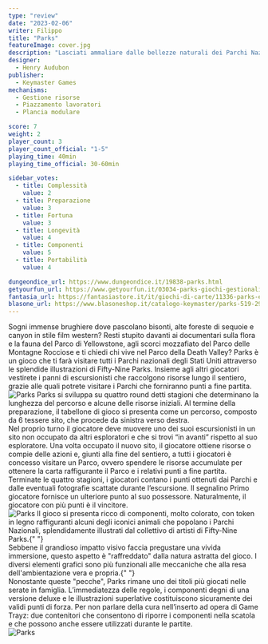 ```yaml
---
type: "review"
date: "2023-02-06"
writer: Filippo
title: "Parks"
featureImage: cover.jpg
description: "Lasciati ammaliare dalle bellezze naturali dei Parchi Nazionali degli Stati Uniti"
designer:
  - Henry Audubon
publisher:
  - Keymaster Games
mechanisms:
  - Gestione risorse
  - Piazzamento lavoratori
  - Plancia modulare

score: 7
weight: 2
player_count: 3
player_count_official: "1-5"
playing_time: 40min
playing_time_official: 30-60min

sidebar_votes:
  - title: Complessità
    value: 2
  - title: Preparazione
    value: 3
  - title: Fortuna
    value: 3
  - title: Longevità
    value: 4
  - title: Componenti
    value: 5
  - title: Portabilità
    value: 4

dungeondice_url: https://www.dungeondice.it/19838-parks.html
getyourfun_url: https://www.getyourfun.it/03034-parks-giochi-gestionali.html
fantasia_url: https://fantasiastore.it/it/giochi-di-carte/11336-parks-eng.html
blasone_url: https://www.blasoneshop.it/catalogo-keymaster/parks-519-2945
---
```


<Setting>
  Sogni immense brughiere dove pascolano bisonti, alte foreste di sequoie e
  canyon in stile film western? Resti stupito davanti ai documentari sulla flora
  e la fauna del Parco di Yellowstone, agli scorci mozzafiato del Parco delle
  Montagne Rocciose e ti chiedi chi vive nel Parco della Death Valley? Parks è
  un gioco che ti farà visitare tutti i Parchi nazionali degli Stati Uniti
  attraverso le splendide illustrazioni di Fifty-Nine Parks. Insieme agli altri
  giocatori vestirete i panni di escursionisti che raccolgono risorse lungo il
  sentiero, grazie alle quali potrete visitare i Parchi che forniranno punti a
  fine partita.
  <br />
</Setting>

<img src="./game1.jpg" alt="Parks" />

<Rules>
  Parks si sviluppa su quattro round detti stagioni che determinano la lunghezza
  del percorso e alcune delle risorse iniziali. Al termine della preparazione,
  il tabellone di gioco si presenta come un percorso, composto da 6 tessere
  sito, che procede da sinistra verso destra. <br />
  Nel proprio turno il giocatore deve muovere uno dei suoi escursionisti in un sito
  non occupato da altri esploratori e che si trovi “in avanti” rispetto al suo esploratore.
  Una volta occupato il nuovo sito, il giocatore ottiene risorse o compie delle azioni
  e, giunti alla fine del sentiero, a tutti i giocatori è concesso visitare un Parco,
  ovvero spendere le risorse accumulate per ottenere la carta raffigurante il Parco
  e i relativi punti a fine partita. <br />
  Terminate le quattro stagioni, i giocatori contano i punti ottenuti dai Parchi
  e dalle eventuali fotografie scattate durante l’escursione. Il segnalino Primo
  giocatore fornisce un ulteriore punto al suo possessore. Naturalmente, il
  giocatore con più punti è il vincitore.
  <br />
</Rules>

<img src="./game2.jpg" alt="Parks" />

<Feedback>
  Il gioco si presenta ricco di componenti, molto colorato, con token in legno
  raffiguranti alcuni degli iconici animali che popolano i Parchi Nazionali,
  splendidamente illustrati dal collettivo di artisti di Fifty-Nine Parks.{" "}
  <br />
  Sebbene il grandioso impatto visivo faccia pregustare una vivida immersione, questo
  aspetto è "raffreddato" dalla natura astratta del gioco. I diversi elementi grafici
  sono più funzionali alle meccaniche che alla resa dell'ambientazione vera e propria.{" "}
  <br />
  Nonostante queste "pecche", Parks rimane uno dei titoli più giocati nelle
  serate in famiglia. L’immediatezza delle regole, i componenti degni di una
  versione deluxe e le illustrazioni superlative costituiscono sicuramente dei
  validi punti di forza. Per non parlare della cura nell’inserto ad opera di
  Game Trayz: due contenitori che consentono di riporre i componenti nella
  scatola e che possono anche essere utilizzati durante le partite. <br />
</Feedback>

<img src="./game3.jpg" alt="Parks" />
